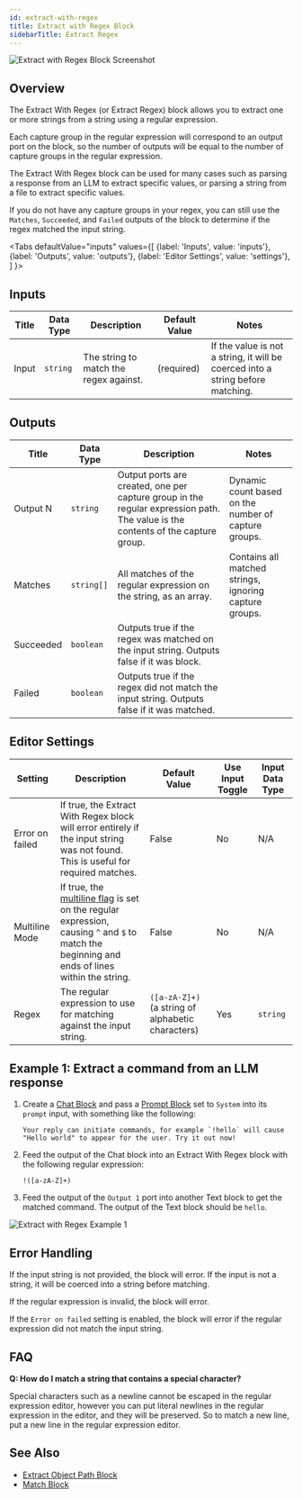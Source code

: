 ```yaml
---
id: extract-with-regex
title: Extract with Regex Block
sidebarTitle: Extract Regex
---
```



![Extract with Regex Block Screenshot](./assets/extract-with-regex-block.png)

## Overview

The Extract With Regex (or Extract Regex) block allows you to extract one or more strings from a string using a regular expression.

Each capture group in the regular expression will correspond to an output port on the block, so the number of outputs will be equal to the number of capture groups in the regular expression.

The Extract With Regex block can be used for many cases such as parsing a response from an LLM to extract specific values, or parsing a string from a file to extract specific values.

If you do not have any capture groups in your regex, you can still use the `Matches`, `Succeeded`, and `Failed` outputs of the block to determine if the regex matched the input string.

<Tabs
  defaultValue="inputs"
  values={[
    {label: 'Inputs', value: 'inputs'},
    {label: 'Outputs', value: 'outputs'},
    {label: 'Editor Settings', value: 'settings'},
  ]
}>

<TabItem value="inputs">

## Inputs

| Title | Data Type | Description                            | Default Value | Notes                                                                           |
| ----- | --------- | -------------------------------------- | ------------- | ------------------------------------------------------------------------------- |
| Input | `string`  | The string to match the regex against. | (required)    | If the value is not a string, it will be coerced into a string before matching. |

</TabItem>

<TabItem value="outputs">

## Outputs

| Title     | Data Type  | Description                                                                                                                     | Notes                                                  |
| --------- | ---------- | ------------------------------------------------------------------------------------------------------------------------------- | ------------------------------------------------------ |
| Output N  | `string`   | Output ports are created, one per capture group in the regular expression path. The value is the contents of the capture group. | Dynamic count based on the number of capture groups.   |
| Matches   | `string[]` | All matches of the regular expression on the string, as an array.                                                               | Contains all matched strings, ignoring capture groups. |
| Succeeded | `boolean`  | Outputs true if the regex was matched on the input string. Outputs false if it was block.                                        |                                                        |
| Failed    | `boolean`  | Outputs true if the regex did not match the input string. Outputs false if it was matched.                                      |                                                        |

</TabItem>

<TabItem value="settings">

## Editor Settings

| Setting         | Description                                                                                                                                                                                                                                        | Default Value                                     | Use Input Toggle | Input Data Type |
| --------------- | -------------------------------------------------------------------------------------------------------------------------------------------------------------------------------------------------------------------------------------------------- | ------------------------------------------------- | ---------------- | --------------- |
| Error on failed | If true, the Extract With Regex block will error entirely if the input string was not found. This is useful for required matches.                                                                                                                   | False                                             | No               | N/A             |
| Multiline Mode  | If true, the [multiline flag](https://developer.mozilla.org/en-US/docs/Web/JavaScript/Reference/Global_Objects/RegExp/multiline) is set on the regular expression, causing `^` and `$` to match the beginning and ends of lines within the string. | False                                             | No               | N/A             |
| Regex           | The regular expression to use for matching against the input string.                                                                                                                                                                               | `([a-zA-Z]+)` (a string of alphabetic characters) | Yes              | `string`        |

</TabItem>

</Tabs>

## Example 1: Extract a command from an LLM response

1. Create a [Chat Block](./chat.mdx) and pass a [Prompt Block](./text.mdx) set to `System` into its `prompt` input, with something like the following:
   ```
   Your reply can initiate commands, for example `!hello` will cause "Hello world" to appear for the user. Try it out now!
   ```
2. Feed the output of the Chat block into an Extract With Regex block with the following regular expression:
   ```
   !([a-zA-Z]+)
   ```
3. Feed the output of the `Output 1` port into another Text block to get the matched command. The output of the Text block should be `hello`.

![Extract with Regex Example 1](./assets/extract-with-regex-block-example-01.png)

## Error Handling

If the input string is not provided, the block will error. If the input is not a string, it will be coerced into a string before matching.

If the regular expression is invalid, the block will error.

If the `Error on failed` setting is enabled, the block will error if the regular expression did not match the input string.

## FAQ

**Q: How do I match a string that contains a special character?**

Special characters such as a newline cannot be escaped in the regular expression editor, however you can put literal newlines in the regular expression in the editor, and they will be preserved. So to match a new line, put a new line in the regular expression editor.

## See Also

- [Extract Object Path Block](./extract-object-path.mdx)
- [Match Block](./match.mdx)
